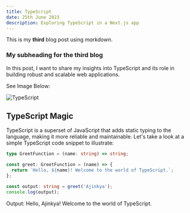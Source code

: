 ```yaml
---
title: TypeScript
date: 25th June 2023
description: Exploring TypeScript in a Next.js app
---
```


This is my **third** blog post using *markdown*.

### My subheading for the third blog

In this post, I want to share my insights into TypeScript and its role in building robust and scalable web applications.

See Image Below:

![TypeScript](./imgbackend/ts.webp)

## TypeScript Magic

TypeScript is a superset of JavaScript that adds static typing to the language, making it more reliable and maintainable. Let's take a look at a simple TypeScript code snippet to illustrate:

```typescript
type GreetFunction = (name: string) => string;

const greet: GreetFunction = (name) => {
  return `Hello, ${name}! Welcome to the world of TypeScript.`;
};

const output: string = greet('Ajinkya');
console.log(output);
```

Output: Hello, Ajinkya! Welcome to the world of TypeScript.

